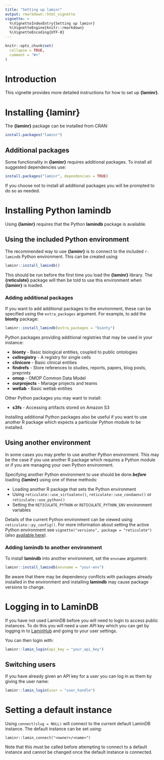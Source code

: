 ```yaml
---
title: "Setting up laminr"
output: rmarkdown::html_vignette
vignette: >
  %\VignetteIndexEntry{Setting up laminr}
  %\VignetteEngine{knitr::rmarkdown}
  %\VignetteEncoding{UTF-8}
---
```


```r
knitr::opts_chunk$set(
  collapse = TRUE,
  comment = "#>"
)
```

# Introduction

This vignette provides more detailed instructions for how to set up **{laminr}**.

# Installing **{laminr}**

The **{laminr}** package can be installed from CRAN:

```r
install.packages("laminr")
```

## Additional packages

Some functionality in **{laminr}** requires additional packages.
To install all suggested dependencies use:

```r
install.packages("laminr", dependencies = TRUE)
```

If you choose not to install all additional packages you will be prompted to do so as needed.

# Installing Python **lamindb**

Using **{laminr}** requires that the Python **lamindb** package is available.

## Using the included Python environment

The recommended way to use **{laminr}** is to connect to the included `r-lamindb` Python environment.
This can be created using:

```r
laminr::install_lamindb()
```

This should be run before the first time you load the **{laminr}** library.
The **{reticulate}** package will then be told to use this environment when **{laminr}** is loaded.

### Adding additional packages

If you want to add additional packages to the environment, these can be specified using the `extra_packages` argument.
For example, to add the **bionty** package:

```r
laminr::install_lamindb(extra_packages = "bionty")
```

Python packages providing additional registries that may be used in your instance:

- **bionty** - Basic biological entities, coupled to public ontologies
- **cellregistry** - A registry for single cells
- **clinicore** - Basic clinical entities
- **findrefs** - Store references to studies, reports, papers, blog posts, preprints
- **omop** - OMOP Common Data Model
- **ourprojects** - Manage projects and teams
- **wetlab** - Basic wetlab entities

Other Python packages you may want to install:

- **s3fs** - Accessing artifacts stored on Amazon S3

Installing additional Python packages also be useful if you want to use another R package which expects a particular Python module to be installed.

## Using another environment

In some cases you may prefer to use another Python environment.
This may be the case if you use another R package which requires a Python module or if you are managing your own Python environment.

Specifying another Python environment to use should be done ***before*** loading **{laminr}** using one of these methods:

- Loading another R package that sets the Python environment
- Using `reticulate::use_virtualenv()`, `reticulate::use_condaenv()` or `reticulate::use_python()`
- Setting the `RETICULATE_PYTHON` or `RETICULATE_PYTHON_ENV` environment variables

Details of the current Python environment can be viewed using `reticulate::py_config()`.
For more information about setting the active Python environment see `vignette("versions", package = "reticulate")` (also [available here](https://rstudio.github.io/reticulate/articles/versions.html)).

### Adding **lamindb** to another environment

To install **lamindb** into another environment, set the `envname` argument:

```r
laminr::install_lamindb(envname = "your-env")
```

Be aware that there may be dependency conflicts with packages already installed in the environment and installing **lamindb** may cause package versions to change.

# Logging in to LaminDB

If you have not used LaminDB before you will need to login to access public instances.
To do this you will need a user API key which you can get by logging in to [LaminHub](https://lamin.ai/dashboard) and going to your user settings.

You can then login with:

```r
laminr::lamin_login(api_key = "your_api_key")
```

## Switching users

If you have already given an API key for a user you can log in as them by giving the user name:

```r
laminr::lamin_login(user = "user_handle")
```

# Setting a default instance

Using `connect(slug = NULL)` will connect to the current default LaminDB instance.
The default instance can be set using:

```
laminr::lamin_connect("<owner>/<name>")
```

Note that this must be called before attempting to connect to a default instance and cannot be changed once the default instance is connected.

